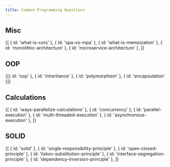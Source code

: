 ```yaml
---
title: Common Programming Questions
---
```



## Misc

<List path="questions/common/">
	{[
		{ id: 'what-is-cors' },
		{ id: 'spa-vs-mpa' },
		{ id: 'what-is-memoization' },
		{ id: 'monolithic-architecture' },
		{ id: 'microservice-architecture' },
	]}
</List>

## OOP

<List path="questions/common/">
	{[{ id: 'oop' }, { id: 'inheritance' }, { id: 'polymorphism' }, { id: 'encapsulation' }]}
</List>

## Calculations

<List path="questions/common/">
	{[
		{ id: 'ways-parallelize-calculations' },
		{ id: 'concurrency' },
		{ id: 'parallel-execution' },
		{ id: 'multi-threaded-execution' },
		{ id: 'asynchronous-execution' },
	]}
</List>

## SOLID

<List path="questions/common/">
	{[
		{ id: 'solid' },
		{ id: 'single-responsibility-principle' },
		{ id: 'open-closed-principle' },
		{ id: 'liskov-substitution-principle' },
		{ id: 'interface-segregation-principle' },
		{ id: 'dependency-inversion-principle' },
	]}
</List>
